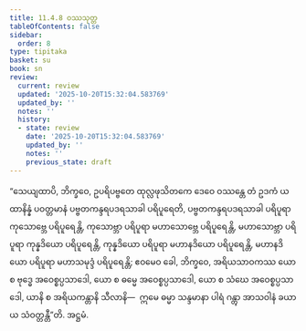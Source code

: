 ```yaml
---
title: 11.4.8 ဝဿသုတ္တ
tableOfContents: false
sidebar:
  order: 8
type: tipitaka
basket: su
book: sn
review:
  current: review
  updated: '2025-10-20T15:32:04.583769'
  updated_by: ''
  notes: ''
  history:
  - state: review
    date: '2025-10-20T15:32:04.583769'
    updated_by: ''
    notes: ''
    previous_state: draft
---
```



<DynamicBreadcrumb />


<ReviewStatus review={frontmatter.review} showDetails={true} />

<HypothesisAnnotation frontmatter={frontmatter} />

<Division number="1034" book="sn" e="ch" v="18" p="433">

<Paragraph number="2029" book="sn">
“သေယျထာပိ, ဘိက္ခဝေ, ဥပရိပဗ္ဗတေ ထုလ္လဖုသိတကေ ဒေဝေ ဝဿန္တေ တံ ဥဒကံ ယထာနိန္နံ ပဝတ္တမာနံ ပဗ္ဗတကန္ဒရပဒရသာခါ ပရိပူရေတိ, ပဗ္ဗတကန္ဒရပဒရသာခါ ပရိပူရာ ကုသောဗ္ဘေ ပရိပူရေန္တိ, ကုသောဗ္ဘာ ပရိပူရာ မဟာသောဗ္ဘေ ပရိပူရေန္တိ, မဟာသောဗ္ဘာ ပရိပူရာ ကုန္နဒိယော ပရိပူရေန္တိ, ကုန္နဒိယော ပရိပူရာ မဟာနဒိယော ပရိပူရေန္တိ, မဟာနဒိယော ပရိပူရာ မဟာသမုဒ္ဒံ ပရိပူရေန္တိ; ဧဝမေဝ ခေါ, ဘိက္ခဝေ, အရိယသာဝကဿ ယော စ ဗုဒ္ဓေ အဝေစ္စပ္ပသာဒေါ, ယော စ ဓမ္မေ အဝေစ္စပ္ပသာဒေါ, ယော စ သံဃေ အဝေစ္စပ္ပသာဒေါ, ယာနိ စ အရိယကန္တာနိ သီလာနိ—  ဣမေ ဓမ္မာ သန္ဒမာနာ ပါရံ ဂန္တွာ အာသဝါနံ ခယာယ သံဝတ္တန္တီ”တိ.

</Paragraph>
</Division>

<Paragraph number="2030" type="center" book="sn">
အဋ္ဌမံ.
</Paragraph>